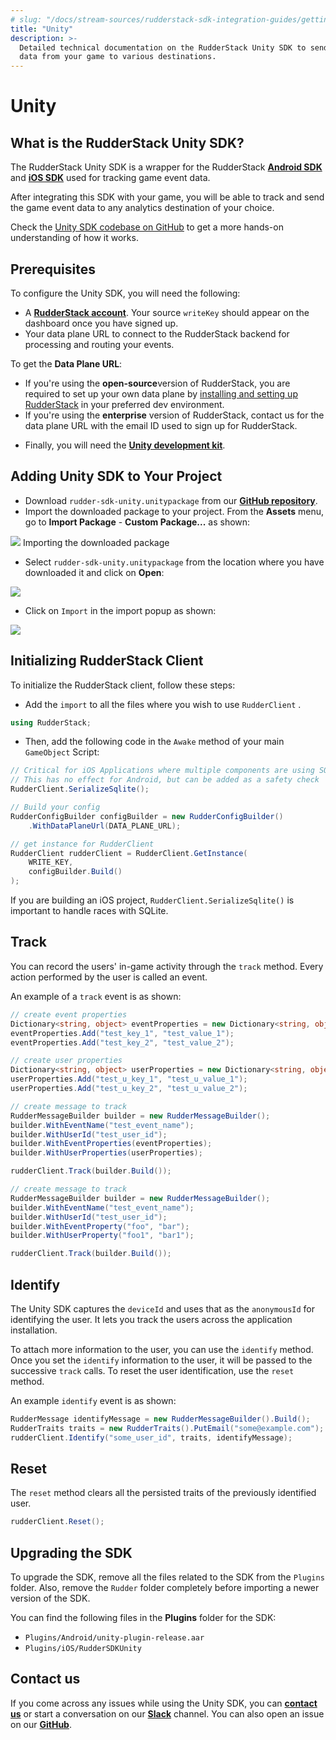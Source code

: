 ```yaml
---
# slug: "/docs/stream-sources/rudderstack-sdk-integration-guides/getting-started-with-unity"
title: "Unity"
description: >-
  Detailed technical documentation on the RudderStack Unity SDK to send event
  data from your game to various destinations.
---
```


# Unity

## What is the RudderStack Unity SDK?

The RudderStack Unity SDK is a wrapper for the RudderStack [**Android SDK**](https://rudderstack.com/docs/stream-sources/rudderstack-sdk-integration-guides/rudderstack-android-sdk/) and [**iOS SDK**](https://rudderstack.com/docs/stream-sources/rudderstack-sdk-integration-guides/rudderstack-ios-sdk/) used for tracking game event data.

After integrating this SDK with your game, you will be able to track and send the game event data to any analytics destination of your choice.

<div class="successBlock">

  Check the <a href="https://github.com/rudderlabs/rudder-sdk-unity">Unity SDK codebase on GitHub</a> to get a more hands-on understanding of how it works.
</div>

## Prerequisites

To configure the Unity SDK, you will need the following:

- A [**RudderStack account**](https://app.rudderlabs.com/login). Your source `writeKey` should appear on the dashboard once you have signed up.
- Your data plane URL to connect to the RudderStack backend for processing and routing your events.

<div class="infoBlock">

To get the **Data Plane URL**:

<ul>
<li> If you're using the <strong>open-source</strong>version of RudderStack, you are required to set up your own data plane by <a href="../../../get-started/installing-and-setting-up-rudderstack/">installing and setting up RudderStack</a> in your preferred dev environment.</li>
<li> If you're using the <strong>enterprise</strong> version of RudderStack, contact us for the data plane URL with the email ID used to sign up for RudderStack.</li>
</ul>
</div>

- Finally, you will need the [**Unity development kit**](https://store.unity.com/download).

## Adding Unity SDK to Your Project

- Download `rudder-sdk-unity.unitypackage` from our [**GitHub repository**](https://github.com/rudderlabs/rudder-sdk-unity/raw/master/SDK/rudder-sdk-unity.unitypackage).
- Import the downloaded package to your project. From the **Assets** menu, go to **Import Package** - **Custom Package...** as shown:

<img src="../../../images/assets/unity1 (1) (2) (2).png" />
<span class="imageTitle">Importing the downloaded package</span>

- Select `rudder-sdk-unity.unitypackage` from the location where you have downloaded it and click on **Open**:

<img src="../../../images/assets/screenshot-2020-02-25-at-2.52.44-pm.png" />

- Click on `Import` in the import popup as shown:

<img src="../../../images/assets/screenshot-2020-02-25-at-2.54.29-pm.png" />

## Initializing RudderStack Client

To initialize the RudderStack client, follow these steps:

- Add the `import` to all the files where you wish to use `RudderClient` .

```csharp
using RudderStack;
```

- Then, add the following code in the `Awake` method of your main `GameObject` Script:

```csharp
// Critical for iOS Applications where multiple components are using SQLite
// This has no effect for Android, but can be added as a safety check
RudderClient.SerializeSqlite();

// Build your config
RudderConfigBuilder configBuilder = new RudderConfigBuilder()
    .WithDataPlaneUrl(DATA_PLANE_URL);

// get instance for RudderClient
RudderClient rudderClient = RudderClient.GetInstance(
    WRITE_KEY,
    configBuilder.Build()
);
```

<div class="warningBlock">

If you are building an iOS project, <code class="inline-code">RudderClient.SerializeSqlite()</code> is important to handle races with SQLite.

</div>

## Track

You can record the users' in-game activity through the `track` method. Every action performed by the user is called an event.

An example of a `track` event is as shown:

```csharp
// create event properties
Dictionary<string, object> eventProperties = new Dictionary<string, object>();
eventProperties.Add("test_key_1", "test_value_1");
eventProperties.Add("test_key_2", "test_value_2");

// create user properties
Dictionary<string, object> userProperties = new Dictionary<string, object>();
userProperties.Add("test_u_key_1", "test_u_value_1");
userProperties.Add("test_u_key_2", "test_u_value_2");

// create message to track
RudderMessageBuilder builder = new RudderMessageBuilder();
builder.WithEventName("test_event_name");
builder.WithUserId("test_user_id");
builder.WithEventProperties(eventProperties);
builder.WithUserProperties(userProperties);

rudderClient.Track(builder.Build());
```

```csharp
// create message to track
RudderMessageBuilder builder = new RudderMessageBuilder();
builder.WithEventName("test_event_name");
builder.WithUserId("test_user_id");
builder.WithEventProperty("foo", "bar");
builder.WithUserProperty("foo1", "bar1");

rudderClient.Track(builder.Build());
```

## Identify

The Unity SDK captures the `deviceId` and uses that as the `anonymousId` for identifying the user. It lets you track the users across the application installation.

To attach more information to the user, you can use the `identify` method. Once you set the `identify` information to the user, it will be passed to the successive `track` calls. To reset the user identification, use the `reset` method.

An example `identify` event is as shown:

```csharp
RudderMessage identifyMessage = new RudderMessageBuilder().Build();
RudderTraits traits = new RudderTraits().PutEmail("some@example.com");
rudderClient.Identify("some_user_id", traits, identifyMessage);
```

## Reset

The `reset` method clears all the persisted traits of the previously identified user.

```csharp
rudderClient.Reset();
```

## Upgrading the SDK

To upgrade the SDK, remove all the files related to the SDK from the `Plugins` folder. Also, remove the `Rudder` folder completely before importing a newer version of the SDK.

You can find the following files in the **Plugins** folder for the SDK:

- `Plugins/Android/unity-plugin-release.aar`
- `Plugins/iOS/RudderSDKUnity`

## Contact us

If you come across any issues while using the Unity SDK, you can [**contact us**](mailto:%20docs@rudderstack.com) or start a conversation on our [**Slack**](https://rudderstack.com/join-rudderstack-slack-community) channel. You can also open an issue on our [**GitHub**](https://github.com/rudderlabs/rudder-sdk-unity).

